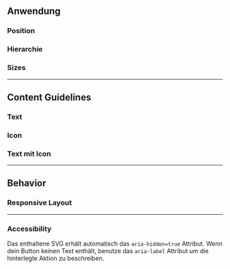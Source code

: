 ## Anwendung

### Position

<Info example="position-info" darkBackground />

### Hierarchie

<DoAndDont>
  <Dont example="hierarchy-order-dont" />
  <Do example="hierarchy-order-do" />
</DoAndDont>
<DoAndDont>
  <Do example="hierarchy-soft-do" />
  <Do example="hierarchy-solid-do" />
</DoAndDont>

### Sizes

<Do example="sizes-dont" />

---

## Content Guidelines

### Text

<DoAndDont>
  <Dont example="text-length-dont" />
  <Do example="text-length-do" />
</DoAndDont>

<DoAndDont>
  <Dont example="text-clarity-dont" zoom={0.7} darkBackground />
  <Do example="text-clarity-do" zoom={0.7} darkBackground />
</DoAndDont>

### Icon

<DoAndDont>
  <Dont example="icon-clarity-dont" />
  <Do example="icon-clarity-do" />
</DoAndDont>

### Text mit Icon

<Do example="icon-context-menu-do" />

---

## Behavior

### Responsive Layout

<DoAndDont>
  <Do example="mobile-width-group-do" mobile />
  <Do example="mobile-width-standard-do" mobile darkBackground />
</DoAndDont>

---

### Accessibility

Das enthaltene SVG erhält automatisch das `aria-hidden=true` Attribut. Wenn dein
Button keinen Text enthält, benutze das `aria-label` Attribut um die hinterlegte
Aktion zu beschreiben.
